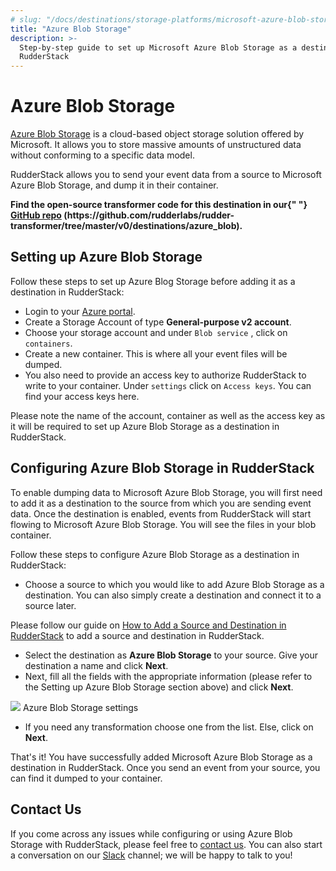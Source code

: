 ```yaml
---
# slug: "/docs/destinations/storage-platforms/microsoft-azure-blob-storage"
title: "Azure Blob Storage"
description: >-
  Step-by-step guide to set up Microsoft Azure Blob Storage as a destination in
  RudderStack
---
```


# Azure Blob Storage

[Azure Blob Storage](https://azure.microsoft.com/en-in/services/storage/blobs/) is a cloud-based object storage solution offered by Microsoft. It allows you to store massive amounts of unstructured data without conforming to a specific data model.

RudderStack allows you to send your event data from a source to Microsoft Azure Blob Storage, and dump it in their container.

<div class="successBlock">

  <strong>
    Find the open-source transformer code for this destination in our{" "}
    <a href="">GitHub repo</a>
    (https://github.com/rudderlabs/rudder-transformer/tree/master/v0/destinations/azure_blob).
  </strong>
</div>

## Setting up Azure Blob Storage

Follow these steps to set up Azure Blog Storage before adding it as a destination in RudderStack:

- Login to your [Azure portal](https://portal.azure.com/).
- Create a Storage Account of type **General-purpose v2 account**.
- Choose your storage account and under `Blob service` , click on `containers`.
- Create a new container. This is where all your event files will be dumped.
- You also need to provide an access key to authorize RudderStack to write to your container. Under `settings` click on `Access keys`. You can find your access keys here.

<div class="infoBlock">

Please note the name of the account, container as well as the access key as it will be required to set up Azure Blob Storage as a destination in RudderStack.

</div>

## **Configuring Azure Blob Storage in RudderStack**

To enable dumping data to Microsoft Azure Blob Storage, you will first need to add it as a destination to the source from which you are sending event data. Once the destination is enabled, events from RudderStack will start flowing to Microsoft Azure Blob Storage. You will see the files in your blob container.

Follow these steps to configure Azure Blob Storage as a destination in RudderStack:

- Choose a source to which you would like to add Azure Blob Storage as a destination. You can also simply create a destination and connect it to a source later.

<div class="infoBlock">

Please follow our guide on <a href="../connections/adding-source-and-destination-rudderstack">How to Add a Source and Destination in RudderStack</a> to add a source and destination in RudderStack.

</div>

- Select the destination as **Azure Blob Storage** to your source. Give your destination a name and click **Next**.
- Next, fill all the fields with the appropriate information \(please refer to the Setting up Azure Blob Storage section above\) and click **Next**.

<img src="../../../images/assets/screenshot-2020-01-06-at-10.04.20-am.png" />
<span class="imageTitle">Azure Blob Storage settings</span>

- If you need any transformation choose one from the list. Else, click on **Next**.

That's it! You have successfully added Microsoft Azure Blob Storage as a destination in RudderStack. Once you send an event from your source, you can find it dumped to your container.

## Contact Us

If you come across any issues while configuring or using Azure Blob Storage with RudderStack, please feel free to [contact us](mailto:%20docs@rudderstack.com). You can also start a conversation on our [Slack](https://rudderstack.com/join-rudderstack-slack-community) channel; we will be happy to talk to you!
